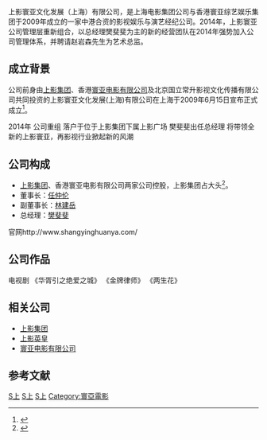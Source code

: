上影寰亚文化发展（上海）有限公司，是上海电影集团公司与香港寰亚综艺娱乐集团于2009年成立的一家中港合资的影视娱乐与演艺经纪公司。2014年，上影寰亚公司管理层重新组合，以总经理樊斐斐为主的新的经营团队在2014年强势加入公司管理体系，并聘请赵岩森先生为艺术总监。

==成立背景==


公司前身由[[上海电影（集团）公司|上影集团]]、香港[[寰亚电影有限公司|寰亚电影有限公司]]及北京国立常升影视文化传播有限公司共同投资的上影寰亚文化发展(上海)有限公司在上海于2009年6月15日宣布正式成立<ref>{{Cite web |url=http://ent.sina.com.cn/m/c/p/2009-06-15/12522564758.shtml |title=上影寰亚公司上海成立 张国立出任总经理 |access-date=2010-06-05 |archive-date=2016-03-04 |archive-url=https://web.archive.org/web/20160304211842/http://ent.sina.com.cn/m/c/p/2009-06-15/12522564758.shtml |dead-url=no }}</ref>。


2014年  公司重组 落户于位于上影集团下属上影广场    樊斐斐出任总经理 将带领全新的上影寰亚，再影视行业掀起新的风潮

==公司构成==
*[[上海电影（集团）公司|上影集团]]、香港寰亚电影有限公司两家公司控股，上影集团占大头<ref>{{Cite web |url=http://ent.sina.com.cn/v/c/2009-12-30/ba2829808.shtml |title=对话张国立【上影寰亚】：两年完成“五个一工程” |access-date=2010-06-05 |archive-date=2015-04-02 |archive-url=https://web.archive.org/web/20150402164442/http://ent.sina.com.cn/v/c/2009-12-30/ba2829808.shtml |dead-url=no }}</ref>。
*董事长：[[任仲伦|任仲伦]]
*副董事长：[[林建岳|林建岳]]
*总经理：[[樊斐斐|樊斐斐]]
官网http://www.shangyinghuanya.com/{{Wayback|url=http://www.shangyinghuanya.com/ |date=20150414121040 }}
==公司作品==
电视剧
《华胥引之绝爱之城》
《金牌律师》
《两生花》


==相关公司==

*[[上海电影（集团）公司|上影集团]]
*[[上海上影英皇文化發展有限公司|上影英皇]]
*[[寰亚电影有限公司|寰亚电影有限公司]]

==参考文献==
<div class="references-small">
<references />
</div>

[[Category:中国影视公司|S上]]
[[Category:上海公司|S上]]
[[Category:2009年成立的公司|S上]]
[[Category:寰亞電影|Category:寰亞電影]]